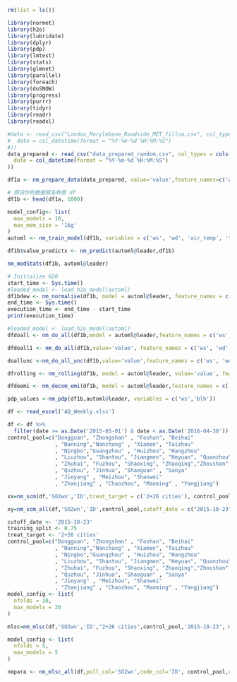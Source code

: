 

```r
rm(list = ls())
```

```r
library(normet)
library(h2o)
library(lubridate)
library(dplyr)
library(pdp)
library(lmtest)
library(stats)
library(glmnet)
library(parallel)
library(foreach)
library(doSNOW)
library(progress)
library(purrr)
library(tidyr)
library(readr)
library(readxl)
```



```r

#data <- read_csv("London_Marylebone_Roadside_MET_fillna.csv", col_types = cols(
#  date = col_datetime(format = "%Y-%m-%d %H:%M:%S")
#))
data_prepared <- read_csv("data_prepared_random.csv", col_types = cols(
  date = col_datetime(format = "%Y-%m-%d %H:%M:%S")
))
```


```r
df1a <- nm_prepare_data(data_prepared, value='value',feature_names=c('ws', 'wd', 'air_temp', 'tcc','blh', 'atmos_pres', 'ssrd', 'RH', 'tp'), split_method='random',  fraction=0.75, seed=7654321)
```

```r
# 假设你的数据框名称是 df
df1b <- head(df1a, 1000)

```


```r
model_config<- list(
  max_models = 10,
  max_mem_size = '16g'
)
automl <- nm_train_model(df1b, variables = c('ws', 'wd', 'air_temp', 'tcc','blh', 'atmos_pres', 'ssrd', 'RH', 'tp', 'date_unix','day_julian','weekday','hour'), model_config = model_config)
```
```r
df1b$value_predictx <- nm_predict(automl@leader,df1b)
```


```r
nm_modStats(df1b, automl@leader)
```




```r
# Initialize H2O
start_time <- Sys.time()
#loaded_model <- load_h2o_model(automl)
df1bdew <- nm_normalise(df1b, model = automl@leader, feature_names = c('ws', 'wd', 'air_temp', 'tcc','blh', 'atmos_pres', 'ssrd', 'RH', 'tp', 'date_unix','day_julian','weekday','hour'), variables_resample = c('ws', 'wd', 'air_temp', 'tcc','blh', 'atmos_pres', 'ssrd', 'RH', 'tp'),aggregate=TRUE) 
end_time <- Sys.time()
execution_time <- end_time - start_time
print(execution_time)
```


```r
#loaded_model <- load_h2o_model(automl)
dfdoall <- nm_do_all(df1b,model = automl@leader,feature_names = c('ws', 'wd', 'air_temp', 'tcc','blh', 'atmos_pres', 'ssrd', 'RH', 'tp', 'date_unix','day_julian','weekday','hour'), variables_resample = c('ws', 'wd', 'air_temp', 'tcc','blh', 'atmos_pres', 'ssrd', 'RH', 'tp'))


```


```r
dfdoall1 <- nm_do_all(df1b,value='value', feature_names = c('ws', 'wd', 'air_temp', 'tcc','blh', 'atmos_pres', 'ssrd', 'RH', 'tp', 'date_unix','day_julian','weekday','hour'), variables_resample = c('ws', 'wd', 'air_temp', 'tcc','blh', 'atmos_pres', 'ssrd', 'RH', 'tp'),seed=254)
```

```r
doallunc <-nm_do_all_unc(df1b,value='value',feature_names = c('ws', 'wd', 'air_temp', 'tcc','blh', 'atmos_pres', 'ssrd', 'RH', 'tp', 'date_unix','day_julian','weekday','hour'), variables_resample = c('ws', 'wd', 'air_temp', 'tcc','blh', 'atmos_pres', 'ssrd', 'RH', 'tp'),n_samples=100,n_models=5)
```



```r
dfrolling <- nm_rolling(df1b, model = automl@leader, value='value', feature_names = c('ws', 'wd', 'air_temp', 'tcc','blh', 'atmos_pres', 'ssrd', 'RH', 'tp', 'date_unix','day_julian','weekday','hour'), variables_resample = c('ws', 'wd', 'air_temp', 'tcc','blh', 'atmos_pres', 'ssrd', 'RH', 'tp'), n_samples=100,window_days=14, rolling_every=7)
```


```r
dfdeemi <- nm_decom_emi(df1b, model = automl@leader,feature_names = c('ws', 'wd', 'air_temp', 'tcc','blh', 'atmos_pres', 'ssrd', 'RH', 'tp', 'date_unix','day_julian','weekday','hour'), n_samples=300)
```


```r
pdp_values <-nm_pdp(df1b,automl@leader, variables = c('ws','blh'))
```


```r
df <- read_excel('AQ_Weekly.xlsx')
```

```r

df <- df %>%
  filter(date >= as.Date('2015-05-01') & date < as.Date('2016-04-30'))
control_pool=c("Dongguan", "Zhongshan" , "Foshan", "Beihai"
               , "Nanning","Nanchang" , "Xiamen", "Taizhou"
               , "Ningbo","Guangzhou" , "Huizhou", "Hangzhou"
               , "Liuzhou", "Shantou", "Jiangmen", "Heyuan", "Quanzhou","Haikou" , "Shenzhen", "Wenzhou", "Huzhou"
               , "Zhuhai", "Fuzhou", "Shaoxing", "Zhaoqing","Zhoushan"
               , "Quzhou", "Jinhua", "Shaoguan" , "Sanya"
               , "Jieyang" , "Meizhou", "Shanwei"
               , "Zhanjiang" , "Chaozhou", "Maoming" , "Yangjiang")


```



```r
xx=nm_scm(df,'SO2wn','ID',treat_target = c('2+26 cities'), control_pool,cutoff_date = c("2015-10-23"))
```


```r
xy=nm_scm_all(df,'SO2wn','ID',control_pool,cutoff_date = c("2015-10-23"))
```


```r
cutoff_date <- '2015-10-23'
training_split <- 0.75
treat_target <- '2+26 cities'
control_pool=c("Dongguan", "Zhongshan" , "Foshan", "Beihai"
               , "Nanning","Nanchang" , "Xiamen", "Taizhou"
               , "Ningbo","Guangzhou" , "Huizhou", "Hangzhou"
               , "Liuzhou", "Shantou", "Jiangmen", "Heyuan", "Quanzhou","Haikou" , "Shenzhen", "Wenzhou", "Huzhou"
               , "Zhuhai", "Fuzhou", "Shaoxing", "Zhaoqing","Zhoushan"
               , "Quzhou", "Jinhua", "Shaoguan" , "Sanya"
               , "Jieyang" , "Meizhou", "Shanwei"
               , "Zhanjiang" , "Chaozhou", "Maoming" , "Yangjiang")
model_config <- list(
  nfolds = 10,
  max_models = 20
)


```

```r
mlsc=nm_mlsc(df,'SO2wn','ID',"2+26 cities",control_pool,'2015-10-23', model_config, training_split = 0.8)
```



```r
model_config <- list(
  nfolds = 5,
  max_models = 5
)

nmpara <- nm_mlsc_all(df,poll_col='SO2wn',code_col='ID', control_pool,cutoff_date='2015-10-23', model_config, training_split = 0.9)
```



